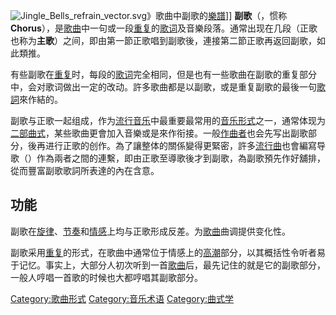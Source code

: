 {{expert|time=2017-03-15T08:43:58+00:00}}
{{unreferenced|time=2017-03-15T08:43:58+00:00}}
[[File:Jingle_Bells_refrain_vector.svg|thumb]]》歌曲中副歌的[[音樂記譜法|樂譜]]{{audio|Jingle Bells refrain vector.mid|Play}}]]
'''副歌'''（{{lang-en|'''Refrain'''}}，惯称'''Chorus'''），是[[歌曲|歌曲]]中一句或一段[[重复_(音乐)|重复]]的[[歌词|歌词]]及音樂段落。通常出现在几段{{le|正歌|Verse (popular music)}}（正歌也称为'''主歌'''）之间，即由第一節正歌唱到副歌後，連接第二節正歌再返回副歌，如此類推。

有些副歌在[[重复_(音乐)|重复]]时，每段的[[歌詞|歌词]]完全相同，但是也有一些歌曲在副歌的重复部分中，会对歌词做出一定的改动。許多歌曲都是以副歌，或是重复副歌的最後一句[[歌詞|歌詞]]來作結的。

副歌与正歌一起组成{{Link-en|正副歌形式|Verse–chorus form}}，作为[[流行音乐|流行音乐]]中最重要最常用的[[音乐形式|音乐形式]]之一，通常体现为[[二部曲式|二部曲式]]，某些歌曲更會加入音樂{{le|过门 (音樂)|Transition (music)|过门}}或是{{le|橋段 (音樂)|Bridge (music)|橋段}}來作衔接。一般[[作曲者|作曲者]]也会先写出副歌部分，後再进行正歌的创作。為了讓整体的關係變得更緊密，許多[[流行曲|流行曲]]也會編寫导歌（{{lang-en|'''Pre-chorus'''}}）作為兩者之間的連繫，即由正歌至導歌後才到副歌，為副歌預先作好舖排，從而豐富副歌歌詞所表達的內在含意。

== 功能 ==
副歌在[[旋律|旋律]]、[[节奏|节奏]]和[[情感|情感]]上均与正歌形成反差。为[[歌曲|歌曲]]曲调提供变化性。

副歌采用[[重复_(音乐)|重复]]的形式，在歌曲中通常位于情感上的[[高潮_(音乐)|高潮]]部分，以其概括性令听者易于记忆。事实上，大部分人初次听到一首[[歌曲|歌曲]]后，最先记住的就是它的副歌部分，一般人哼唱一首歌的时候也大都哼唱其副歌部分。

{{Authority control}}{{曲式学}}
[[Category:歌曲形式|Category:歌曲形式]]
[[Category:音乐术语|Category:音乐术语]]
[[Category:曲式学|Category:曲式学]]